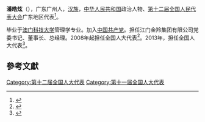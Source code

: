 '''潘皓炫'''（{{bd|1959年||}}），广东广州人，[[汉族|汉族]]，[[中华人民共和国|中华人民共和国]]政治人物、[[第十二届全国人民代表大会|第十二届全国人民代表大会]]广东地区代表<ref>{{cite web|author=新华网|title=第十一届全国人大代表|url=http://news.xinhuanet.com/ziliao/2008-03/03/content_7708230.htm?node=36628|publisher=新华网|accessdate=2014-01-07|archive-date=2014-01-10|archive-url=https://web.archive.org/web/20140110211415/http://news.xinhuanet.com/ziliao/2008-03/03/content_7708230.htm?node=36628|dead-url=no}}</ref>。

毕业于[[澳门科技大学|澳门科技大学]]管理学专业。加入[[中国共产党|中国共产党]]。担任江门金羚集团有限公司党委书记、董事长、总经理。2008年起担任全国人大代表<ref>{{cite news|title=全国人大代表信息-潘皓炫|url= http://210.82.31.1:8084/delegate/viewDelegate.action?dbid=111948|accessdate=2013-04-05|newspaper=全国人大网|archive-url=https://web.archive.org/web/20140522072955/http://www.npc.gov.cn/delegate/viewDelegate.action?dbid=111948|archive-date=2014-05-22|dead-url=yes}}</ref>。2013年，担任全国人大代表<ref>{{cite news|title=全国人大代表信息-潘皓炫|url= http://210.82.31.1:8084/delegate/viewDelegate.action?dbid=121922|accessdate=2013-04-05|newspaper=全国人大网|archive-url=https://web.archive.org/web/20140522075632/http://www.npc.gov.cn/delegate/viewDelegate.action?dbid=121922|archive-date=2014-05-22|dead-url=yes}}</ref>。

==參考文獻==
{{reflist}}
{{中国政治人物小作品}}

[[Category:第十二届全国人大代表|Category:第十二届全国人大代表]]
[[Category:第十一届全国人大代表|Category:第十一届全国人大代表]]